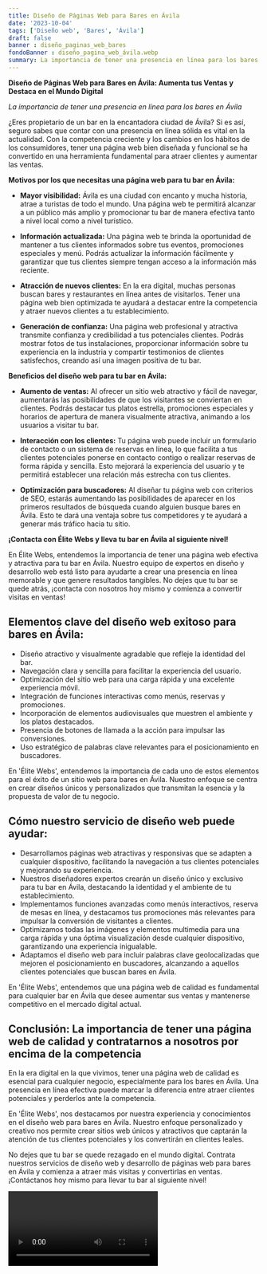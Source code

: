 ```yaml
---
title: Diseño de Páginas Web para Bares en Ávila
date: '2023-10-04'
tags: ['Diseño web', 'Bares', 'Ávila']
draft: false
banner : diseño_paginas_web_bares
fondoBanner : diseño_pagina_web_ávila.webp
summary: La importancia de tener una presencia en línea para los bares en Ávila
---
```


**Diseño de Páginas Web para Bares en Ávila: Aumenta tus Ventas y Destaca en el Mundo Digital**

*La importancia de tener una presencia en línea para los bares en Ávila*

¿Eres propietario de un bar en la encantadora ciudad de Ávila? Si es así, seguro sabes que contar con una presencia en línea sólida es vital en la actualidad. Con la competencia creciente y los cambios en los hábitos de los consumidores, tener una página web bien diseñada y funcional se ha convertido en una herramienta fundamental para atraer clientes y aumentar las ventas.

**Motivos por los que necesitas una página web para tu bar en Ávila:**

- **Mayor visibilidad:** Ávila es una ciudad con encanto y mucha historia, atrae a turistas de todo el mundo. Una página web te permitirá alcanzar a un público más amplio y promocionar tu bar de manera efectiva tanto a nivel local como a nivel turístico.

- **Información actualizada:** Una página web te brinda la oportunidad de mantener a tus clientes informados sobre tus eventos, promociones especiales y menú. Podrás actualizar la información fácilmente y garantizar que tus clientes siempre tengan acceso a la información más reciente.

- **Atracción de nuevos clientes:** En la era digital, muchas personas buscan bares y restaurantes en línea antes de visitarlos. Tener una página web bien optimizada te ayudará a destacar entre la competencia y atraer nuevos clientes a tu establecimiento.

- **Generación de confianza:** Una página web profesional y atractiva transmite confianza y credibilidad a tus potenciales clientes. Podrás mostrar fotos de tus instalaciones, proporcionar información sobre tu experiencia en la industria y compartir testimonios de clientes satisfechos, creando así una imagen positiva de tu bar.

**Beneficios del diseño web para tu bar en Ávila:**

- **Aumento de ventas:** Al ofrecer un sitio web atractivo y fácil de navegar, aumentarás las posibilidades de que los visitantes se conviertan en clientes. Podrás destacar tus platos estrella, promociones especiales y horarios de apertura de manera visualmente atractiva, animando a los usuarios a visitar tu bar.

- **Interacción con los clientes:** Tu página web puede incluir un formulario de contacto o un sistema de reservas en línea, lo que facilita a tus clientes potenciales ponerse en contacto contigo o realizar reservas de forma rápida y sencilla. Esto mejorará la experiencia del usuario y te permitirá establecer una relación más estrecha con tus clientes.

- **Optimización para buscadores:** Al diseñar tu página web con criterios de SEO, estarás aumentando las posibilidades de aparecer en los primeros resultados de búsqueda cuando alguien busque bares en Ávila. Esto te dará una ventaja sobre tus competidores y te ayudará a generar más tráfico hacia tu sitio.

**¡Contacta con Élite Webs y lleva tu bar en Ávila al siguiente nivel!**

En Élite Webs, entendemos la importancia de tener una página web efectiva y atractiva para tu bar en Ávila. Nuestro equipo de expertos en diseño y desarrollo web está listo para ayudarte a crear una presencia en línea memorable y que genere resultados tangibles. No dejes que tu bar se quede atrás, ¡contacta con nosotros hoy mismo y comienza a convertir visitas en ventas!

<GifSeo />

<Cta />

## Elementos clave del diseño web exitoso para bares en Ávila:

- Diseño atractivo y visualmente agradable que refleje la identidad del bar.
- Navegación clara y sencilla para facilitar la experiencia del usuario.
- Optimización del sitio web para una carga rápida y una excelente experiencia móvil.
- Integración de funciones interactivas como menús, reservas y promociones.
- Incorporación de elementos audiovisuales que muestren el ambiente y los platos destacados.
- Presencia de botones de llamada a la acción para impulsar las conversiones.
- Uso estratégico de palabras clave relevantes para el posicionamiento en buscadores.

En 'Élite Webs', entendemos la importancia de cada uno de estos elementos para el éxito de un sitio web para bares en Ávila. Nuestro enfoque se centra en crear diseños únicos y personalizados que transmitan la esencia y la propuesta de valor de tu negocio.

## Cómo nuestro servicio de diseño web puede ayudar:

- Desarrollamos páginas web atractivas y responsivas que se adapten a cualquier dispositivo, facilitando la navegación a tus clientes potenciales y mejorando su experiencia.
- Nuestros diseñadores expertos crearán un diseño único y exclusivo para tu bar en Ávila, destacando la identidad y el ambiente de tu establecimiento.
- Implementamos funciones avanzadas como menús interactivos, reserva de mesas en línea, y destacamos tus promociones más relevantes para impulsar la conversión de visitantes a clientes.
- Optimizamos todas las imágenes y elementos multimedia para una carga rápida y una óptima visualización desde cualquier dispositivo, garantizando una experiencia inigualable.
- Adaptamos el diseño web para incluir palabras clave geolocalizadas que mejoren el posicionamiento en buscadores, alcanzando a aquellos clientes potenciales que buscan bares en Ávila.

En 'Élite Webs', entendemos que una página web de calidad es fundamental para cualquier bar en Ávila que desee aumentar sus ventas y mantenerse competitivo en el mercado digital actual.

## Conclusión: La importancia de tener una página web de calidad y contratarnos a nosotros por encima de la competencia

En la era digital en la que vivimos, tener una página web de calidad es esencial para cualquier negocio, especialmente para los bares en Ávila. Una presencia en línea efectiva puede marcar la diferencia entre atraer clientes potenciales y perderlos ante la competencia.

En 'Élite Webs', nos destacamos por nuestra experiencia y conocimientos en el diseño web para bares en Ávila. Nuestro enfoque personalizado y creativo nos permite crear sitios web únicos y atractivos que captarán la atención de tus clientes potenciales y los convertirán en clientes leales.

No dejes que tu bar se quede rezagado en el mundo digital. Contrata nuestros servicios de diseño web y desarrollo de páginas web para bares en Ávila y comienza a atraer más visitas y convertirlas en ventas. ¡Contáctanos hoy mismo para llevar tu bar al siguiente nivel!

<Video />

<CtaBot job='Bares' city='Ávila'/>

<Gmaps query='Ávila+españa+maps' />